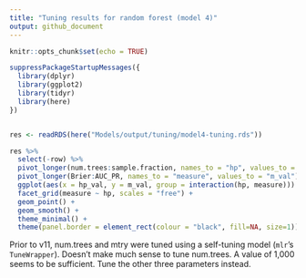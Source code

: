 ```yaml
---
title: "Tuning results for random forest (model 4)"
output: github_document
---
```


```r
knitr::opts_chunk$set(echo = TRUE)
```

```r
suppressPackageStartupMessages({
  library(dplyr)
  library(ggplot2)
  library(tidyr)
  library(here)
})


res <- readRDS(here("Models/output/tuning/model4-tuning.rds"))

res %>%
  select(-row) %>%
  pivot_longer(num.trees:sample.fraction, names_to = "hp", values_to = "hp_val") %>%
  pivot_longer(Brier:AUC_PR, names_to = "measure", values_to = "m_val") %>%
  ggplot(aes(x = hp_val, y = m_val, group = interaction(hp, measure))) +
  facet_grid(measure ~ hp, scales = "free") +
  geom_point() +
  geom_smooth() +
  theme_minimal() +
  theme(panel.border = element_rect(colour = "black", fill=NA, size=1))
```

Prior to v11, num.trees and mtry were tuned using a self-tuning model (`mlr`'s `TuneWrapper`). Doesn't make much sense to tune num.trees. A value of 1,000 seems to be sufficient. Tune the other three parameters instead. 
